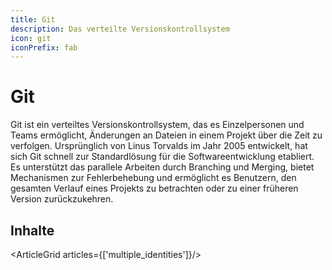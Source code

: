 ```yaml
---
title: Git
description: Das verteilte Versionskontrollsystem
icon: git
iconPrefix: fab
---
```


# Git

Git ist ein verteiltes Versionskontrollsystem, das es Einzelpersonen und Teams ermöglicht, Änderungen an Dateien in einem Projekt über die Zeit zu verfolgen.
Ursprünglich von Linus Torvalds im Jahr 2005 entwickelt, hat sich Git schnell zur Standardlösung für die Softwareentwicklung etabliert.
Es unterstützt das parallele Arbeiten durch Branching und Merging, bietet Mechanismen zur Fehlerbehebung und ermöglicht es Benutzern, den gesamten Verlauf eines Projekts zu betrachten oder zu einer früheren Version zurückzukehren.

## Inhalte

<ArticleGrid articles={['multiple_identities']}/>
